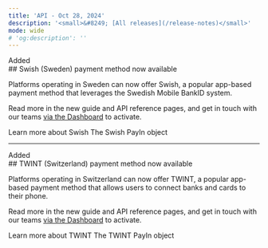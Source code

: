 ```yaml
---
title: 'API - Oct 28, 2024'  
description: '<small>&#8249; [All releases](/release-notes)</small>'  
mode: wide  
# 'og:description': ''
---
```

<div class="release-notes-page">

<div class="pill pill-green">Added</div>
## Swish (Sweden) payment method now available

Platforms operating in Sweden can now offer Swish, a popular app-based payment method that leverages the Swedish Mobile BankID system.

Read more in the new guide and API reference pages, and get in touch with our teams <a href="https://hub.mangopay.com/" target="_blank">via the Dashboard</a> to activate.

<CardGroup col={2}>
  <Card
    title="Guide"
    href="/guides/payment-methods/swish"
  >
    Learn more about Swish
  </Card>
  <Card
    title="API reference"
    href="/api-reference/swish/swish-payin-object"
  >
    The Swish PayIn object
  </Card>
</CardGroup>

---

<div class="pill pill-green">Added</div>
## TWINT (Switzerland) payment method now available

Platforms operating in Switzerland can now offer TWINT, a popular app-based payment method that allows users to connect banks and cards to their phone.

Read more in the new guide and API reference pages, and get in touch with our teams <a href="https://hub.mangopay.com/" target="_blank">via the Dashboard</a> to activate.

<CardGroup col={2}>
  <Card
    title="Guide"
    href="/guides/payment-methods/twint"
  >
    Learn more about TWINT
  </Card>
  <Card
    title="API reference"
    href="/api-reference/twint/twint-payin-object"
  >
    The TWINT PayIn object
  </Card>
</CardGroup>

</div>